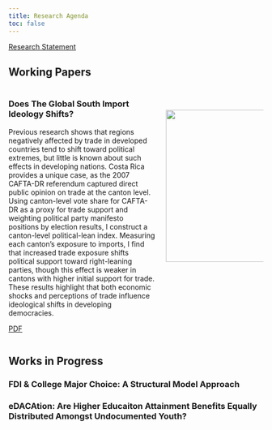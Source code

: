 ```yaml
---
title: Research Agenda
toc: false
---
```


[Research Statement](files/documents/research-statement.pdf){target=_blank .btn .btn-primary .btn-lg .cv-download}

## Working Papers

:::: {.columns}

::: {.column width="60%"}

### Does The Global South Import Ideology Shifts?
Previous research shows that regions negatively affected by trade in developed countries tend to shift toward political extremes, but little is known about such effects in developing nations. 
Costa Rica provides a unique case, as the 2007 CAFTA-DR referendum captured direct public opinion on trade at the canton level. 
Using canton-level vote share for CAFTA-DR as a proxy for trade support and weighting political party manifesto positions by election results, I construct a canton-level political-lean index. 
Measuring each canton’s exposure to imports, I find that increased trade exposure shifts political support toward right-leaning parties, though this effect is weaker in cantons with higher initial support for trade. 
These results highlight that both economic shocks and perceptions of trade influence ideological shifts in developing democracies.


[PDF](files/documents/CAFTA-Ideology-Manuscript.pdf){target=_blank .btn .btn-primary .btn-lg .cv-download} 

:::

::: {.column width="40%"}

<br>

![](files/images/political-lean-graph.png){fig-align="right" width=450px height=300px}

:::

::::

## Works in Progress

### FDI & College Major Choice: A Structural Model Approach

### eDACAtion: Are Higher Educaiton Attainment Benefits Equally Distributed Amongst Undocumented Youth?